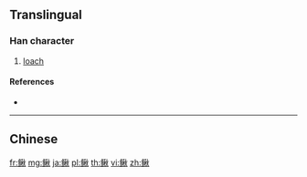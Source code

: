{{character info/new}}
{{also|鰍}}
==Translingual==

===Han character===
{{Han char|rn=195|rad=鱼|as=09|sn=17|four=|canj=NMHDF}}

# [[loach]]

====References====
* {{Han ref|kx=1480.511|hdz=74702.070|uh=9CC5|ud=40133}}

----

==Chinese==
{{zh-see|鰍}}

[[fr:鳅]]
[[mg:鳅]]
[[ja:鳅]]
[[pl:鳅]]
[[th:鳅]]
[[vi:鳅]]
[[zh:鳅]]